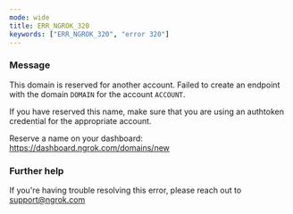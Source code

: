 ```yaml
---
mode: wide
title: ERR_NGROK_320
keywords: ["ERR_NGROK_320", "error 320"]
---
```



### Message

This domain is reserved for another account.
Failed to create an endpoint with the domain `DOMAIN` for the account `ACCOUNT`.

If you have reserved this name, make sure that you are using an
authtoken credential for the appropriate account.

Reserve a name on your dashboard: https://dashboard.ngrok.com/domains/new

<ErrorDetails />

### Further help

If you're having trouble resolving this error, please reach out to [support@ngrok.com](mailto:support@ngrok.com?subject=Help%20with%20ERR_NGROK_320)
